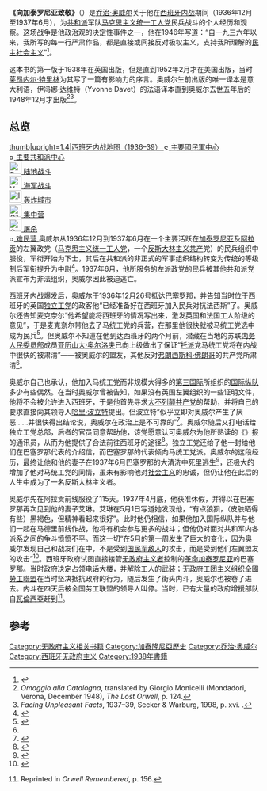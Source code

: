 {{Infobox book | 
| name          = 《向加泰罗尼亚致敬》
| image = Orwell Hommage a la Catalogne.jpg
| caption = 法语版《向加泰罗尼亚致敬》
| author        = [[乔治·奥威尔|乔治·奥威尔]]
| country       = 英国
| language      = 英语
| genre         = 非虚构，政治
| publisher     = {{tsl|en|Harvill Secker|塞克和沃堡}}（伦敦）
| release_date  = 1938年4月
| media_type    = 
| pages         = 368 （平装本）<br> 248 （硬装本）
| isbn          =
| preceded_by   = 《{{tsl|en|The Road to Wigan Pier|通往威根码头之路}}》
| followed_by   =《{{tsl|en|Coming Up for Air|上来透口气}}》
}}
'''《向加泰罗尼亚致敬》'''（{{lang-en|''Homage to Catalonia''}}）是[[乔治·奥威尔|乔治·奥威尔]]关于他在[[西班牙内战|西班牙内战]]期间（1936年12月至1937年6月），为[[共和派|共和派]]军队[[马克思主义统一工人党|马克思主义统一工人党]]民兵战斗的个人经历和观察。这场战争是他政治观的决定性事件之一，他在1946年写道：“自一九三六年以来，我所写的每一行严肃作品，都是直接或间接反对极权主义，支持我所理解的[[民主社会主义|民主社会主义]]”<ref name="RoddenRodden2007">{{cite book|last1=Rodden|first1=John|title=The Cambridge Companion to George Orwell|url=https://books.google.com/books?id=x8-fnamQuUkC&pg=PA133|year=2007|publisher=Cambridge University Press|isbn=978-0-521-67507-9|page=133|access-date=2021-02-07|archive-date=2021-01-21|archive-url=https://web.archive.org/web/20210121012334/https://books.google.com/books?id=x8-fnamQuUkC&pg=PA133|dead-url=no}}</ref>。

这本书的第一版于1938年在英国出版，但是直到1952年2月才在美国出版，当时[[莱昂内尔·特里林|莱昂内尔·特里林]]为其写了一篇有影响力的序言。奥威尔生前出版的唯一译本是意大利语，伊冯娜·达维特（Yvonne Davet）的法语译本直到奥威尔去世五年后的1948年12月才出版<ref>''Omaggio alla Catalogna'', translated by Giorgio Monicelli (Mondadori, Verona, December 1948), ''The Lost Orwell'', p. 124.</ref><ref>''Facing Unpleasant Facts'', 1937–39, Secker & Warburg, 1998, p. xvi. {{ISBN|0-436-20538-6}}.</ref>。

==总览==
[[File:General map of the Spanish Civil War (1936–39).svg|thumb|upright=1.4|西班牙内战地图（1936–39）
{{col-begin}}
{{col-break}}
{{legend|#decd87ff|国民军于1936年7月最初占领区域}}
{{legend|#e9ddafff|国民军于1936年7月-1936年9月间新占区域}}
{{legend|#f4eed7ff|国民军于1936年9月-1937年10月间新占区域}}
{{legend|#e68facff|国民军于1937年10月-1938年11月间新占区域}}
{{legend|#F4C2C2ff|国民军于1938年11月-1939年2月间新占区域}}
{{legend|#ffd5d5ff|共和军最后的控制区域}}
{{spaces|1}}[[File:Solid_blue.png|10px]]{{spaces|2}} 主要國民軍中心 <br />
{{spaces|1}}[[File:Red-square.gif|10px]]{{spaces|2}} 主要共和派中心 <br />
{{col-break}}
[[File:Panzer_aus_Zusatzzeichen_1049-12.svg|25px]] 陆地战斗 <br />
[[File:Vattenfall.svg|25px]] 海军战斗 <br />
[[File:Icon_vojn_new.png|25px]] 轰炸城市 <br />
[[File:City_locator_4.svg|25px]] 集中营 <br />
[[File:Gatunek_trujący.svg|25px]] 屠杀 <br />
{{spaces|3}}[[File:Red_dot.svg|10px]]{{spaces|2}} 难民营
{{col-end}}
]]
奥威尔从1936年12月到1937年6月在一个主要活跃在[[加泰罗尼亚|加泰罗尼亚]]及[[阿拉贡|阿拉贡]]的左翼政党（[[马克思主义统一工人党|马克思主义统一工人党]]，一个[[反斯大林主义左翼|反斯大林主义]][[共产主义|共产]]党）的民兵组织中服役，军衔开始为下士，其后在共和派的非正式的军事组织结构转变为传统的等级制后军衔提升为中尉<ref>{{cite book|author=Shelden, Michael|title=Orwell|pages= 280, 293|author-link=Shelden, Michael}}</ref>。1937年6月，他所服务的左派政党的民兵被其他共和派党派宣布为非法组织，奥威尔因此被迫逃亡。

西班牙内战爆发后，奥威尔于1936年12月26号抵达[[巴塞罗那|巴塞罗那]]，并告知当时位于西班牙的英国[[独立工党|独立工党]]的政客{{tsl|en|John McNair (UK politician)|约翰·麦克奈尔}}他“已经准备好在西班牙加入民兵对抗法西斯”了。奥威尔还告知麦克奈尔“他希望能将西班牙的情况写出来，激发英国和法国工人阶级的意见”，于是麦克奈尔带他去了马统工党的兵营，在那里他很快就被马统工党选中成为民兵<ref name=inspain>{{cite book|title=Orwell in Spain|page=6|publisher= Penguin Books|date=2001}}</ref>。但奥威尔不知道在他到达西班牙的两个月前，潜藏在当地的苏联[[内务人民委员部|内务人民委员部]]成员[[亚历山大·米哈伊洛维奇·奥尔洛夫|亚历山大·奥尔洛夫]]已向上级做出了保证“[[托洛茨基主义|托派]]党马统工党将在内战中很快的被肃清”——被奥威尔的盟友，其他反对[[弗朗西斯科·佛朗哥|弗朗西斯科·佛朗哥]]的共产党所肃清<ref name=inspain/>。

奥威尔自己也承认，他加入马统工党而非规模大得多的[[第三国际|第三国际]]所组织的[[国际纵队|国际纵队]]多少有些偶然。在当时奥威尔曾被告知，如果没有英国左翼组织的一些证明文件，他将不会被允许进入西班牙，于是他首先寻求[[大不列颠共产党|大不列颠共产党]]的帮助，并将自己的要求直接向其领导人[[哈里·波立特|哈里·波立特]]提出。但波立特“似乎立即对奥威尔产生了厌恶......并很快得出结论说，奥威尔在政治上是不可靠的”<ref>{{cite book|author=Shelden, Michael|title=Orwell, The Authorised Biography| page=274}}</ref>。奥威尔随后又打电话给独立工党总部，后者的官员同意帮助他，该党愿意认可奥威尔为他所熟读的《{{tsl|en|Labour Leader|劳工领袖|新领袖}}》报的通讯员，从而为他提供了合法前往西班牙的途径<ref>{{cite book|author1=Stansky, Peter |author2=Abrahams, William |title=Orwell: The Transformation|page=200}}</ref>。独立工党还给了他一封给他们在巴塞罗那代表的介绍信，而巴塞罗那的代表倾向马统工党派。奥威尔的这段经历，最终让他和他的妻子{{tsl|en|Eileen O'Shaughnessy|艾琳·奥肖内西}}在1937年6月巴塞罗那的大清洗中死里逃生<ref name="newsinger">{{cite journal|author=Newsinger, John|url=http://pubs.socialistreviewindex.org.uk/isj62/newsinger.htm|title=Orwell and the Spanish Revolution|journal=International Socialism Journal|issue=62|date=Spring 1994|author-link=Newsinger, John|access-date=2021-05-10|archive-date=2018-10-17|archive-url=https://web.archive.org/web/20181017022834/http://pubs.socialistreviewindex.org.uk/isj62/newsinger.htm|dead-url=no}}</ref>，还极大的增加了他对马统工党的同情，虽未有影响他对[[社会主义|社会主义]]的忠诚，但仍让他在此后的人生中成为了一名反斯大林主义者。

奥威尔先在阿拉贡前线服役了115天。1937年4月底，他获准休假，并得以在巴塞罗那再次见到他的妻子艾琳。艾琳在5月1日写道她发现他，“有点狼狈，（皮肤晒得有些）黑褐色，但精神看起来很好”。此时他仍相信，如果他加入国际纵队并与他们一起在马德里前线作战，他将有机会参与更多的战斗；但他仍对面对共和军内各派系之间的争斗愤愤不平。而这一切“在5月的第一周发生了巨大的变化，因为奥威尔发现自己和战友们在{{tsl|en|May Days|巴塞罗那五月事件|政府努力控制电话局之后的战斗}}中，不是受到[[國民軍_(西班牙內戰)|国民军敌人]]的攻击，而是受到他们左翼盟友的攻击”<ref>{{cite book|author=Shelden, Michael|title=Orwell|page=291}}</ref>。西班牙政府试图直接接管[[无政府主义|无政府主义者]]控制的[[西班牙内战中的无政府主义加泰罗尼亚|革命加泰罗尼亚]]的巴塞罗那。当时政府决定占领电话大楼，并解除工人的武装；[[无政府工团主义|无政府工团主义]]组织[[全國勞工聯盟|全國勞工聯盟]]在当时坚决抵抗政府的行为，随后发生了街头内斗，奥威尔也被卷了进去。内斗在四天后被全国劳工联盟的领导人叫停。当时，已有大量的政府增援部队自[[瓦倫西亞|瓦倫西亞]]赶到<ref>{{cite book|author=Brockway, Fenner|title=Inside the Left|year=1942|url=https://archive.org/details/in.ernet.dli.2015.216263|author-link=Brockway, Fenner}}  Reprinted in ''Orwell Remembered'', p. 156.</ref>。

==参考==
{{Reflist}}

{{Authority control}}

{{DEFAULTSORT:Homage To Catalonia}}
[[Category:无政府主义相关书籍|Category:无政府主义相关书籍]]
[[Category:加泰隆尼亞歷史|Category:加泰隆尼亞歷史]]
[[Category:乔治·奥威尔|Category:乔治·奥威尔]]
[[Category:西班牙无政府主义|Category:西班牙无政府主义]]
[[Category:1938年書籍|Category:1938年書籍]]